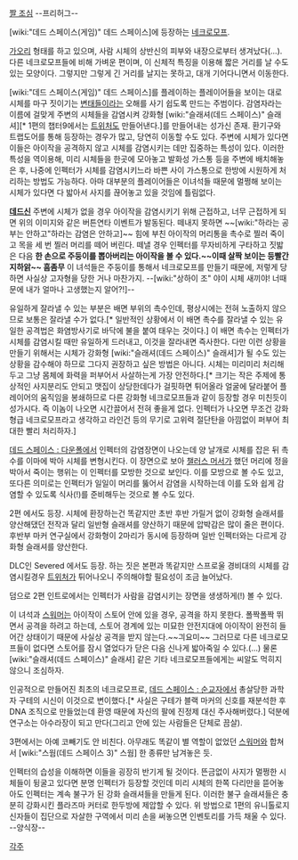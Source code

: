 [http://images2.wikia.nocookie.net/__cb20081029025755/deadspace/images/4/40/Dsnawinfect.jpg 짤 조심]
--프리허그--

[wiki:"데드 스페이스(게임)" 데드 스페이스]에 등장하는 [[네크로모프]].

[[가오리]] 형태를 하고 있으며, 사람 시체의 상반신의 피부와 내장으로부터 생겨났다(…).
다른 네크로모프들에 비해 가벼운 편이며, 이 신체적 특징을 이용해 짧은 거리를 날 수도 있는 모양이다. 그렇지만 그렇게 긴 거리를 날지는 못하고, 대개 기어다니면서 이동한다.

[wiki:"데드 스페이스(게임)" 데드 스페이스]를 플레이하는 플레이어들을 보이는 대로 시체를 마구 짓이기는 [[변태]]들이라는 오해를 사기 쉽도록 만드는 주범이다. 감염자라는 이름에 걸맞게 주변의 시체들을 감염시켜 강화형 [wiki:"슬래셔(데드 스페이스)" 슬래셔][* 1편의 챕터9에서는 [[트위처]]도 만들어낸다.]를 만들어내는 성가신 존재. 환기구와 트랩도어를 통해 등장하는 경우가 많고, 당연히 이동할 수도 있다. 주변에 시체가 있다면 이들은 아이작을 공격하지 않고 시체를 감염시키는 데만 집중하는 특성이 있다. 이러한 특성을 역이용해, 미리 시체들을 한곳에 모아놓고 발화성 가스통 등을 주변에 배치해놓은 후, 나중에 인펙터가 시체를 감염시키느라 바쁜 사이 가스통으로 한방에 시원하게 처리하는 방법도 가능하다. 아마 대부분의 플레이어들은 이녀석들 때문에 멀쩡해 보이는 시체가 있다면 다 밟아서 사지를 끊어놓고 있을 것임에 틀림없다.

'''[[데드신]]''' 주변에 시체가 없을 경우 아이작을 감염시키기 위해 근접하고, 너무 근접하게 되면 위의 이미지와 같은 버튼연타 이벤트가 발동된다. 떼내지 못하면 ~~[wiki:"하라는 공부는 안하고"하라는 감염은 안하고]~~ 힘에 부친 아이작의 머리통을 촉수로 찔러 죽이고 목을 세 번 찔러 머리를 떼어 버린다. 떼낼 경우 인펙터를 무자비하게 구타하고 짓밟은 다음 '''한 손으로 주둥이를 뽑아버리는 아이작을 볼 수 있다.~~이때 살짝 보이는 등빨간지하앍~~ 흠좀무''' 이 녀석들은 주둥이를 통해서 네크로모프를 만들기 때문에, 저렇게 당하면 사실상 고자형을 당한 거나 마찬가지. --[wiki:"상하이 조" 야이 시체 새끼야! 너때문에 내가 얼마나 고생했는지 알어?!]--

유일하게 잘라낼 수 있는 부분은 배면 부위의 촉수인데, 평상시에는 전혀 노출하지 않으므로 보통은 잘라낼 수가 없다.[* 일반적인 상황에서 이 배면 촉수를 잘라낼 수 있는 유일한 공격법은 화염방사기로 바닥에 불을 붙여 태우는 것이다.] 이 배면 촉수는 인펙터가 시체를 감염시킬 때만 유일하게 드러내고, 이것을 잘라내면 즉사한다. 다만 이런 상황을 만들기 위해서는 시체가 강화형 [wiki:"슬래셔(데드 스페이스)" 슬래셔]가 될 수도 있는 상황을 감수해야 하므로 그다지 권장하고 싶은 방법은 아니다. 시체는 미리미리 처리해두고 그냥 몸체에 화력을 퍼부어서 사살하는게 가장 안전하다.[* 크기는 작은 주제에 통상적인 사지분리도 안되고 맷집이 상당한데다가 걸핏하면 튀어올라 얼굴에 달라붙어 플레이어의 움직임을 봉쇄하므로 다른 강화형 네크로모프들과 같이 등장할 경우 미친듯이 성가시다. 즉 이놈이 나오면 시간끌어서 전혀 좋을게 없다. 인펙터가 나오면 무조건 강화형급 네크로모프라고 생각하고 라인건 등의 무기로 고위력 절단탄을 아낌없이 퍼부어 최대한 빨리 처리하자.]

[[데드 스페이스 : 다운폴]]에서 인펙터의 감염장면이 나오는데 양 날개로 시체를 잡은 뒤 촉수를 이마에 박아 시체를 변형시킨다. 이 장면으로 보아 [[챌러스 머서]]가 했던 머리에 정을 박아서 죽이는 행위는 이 인펙터를 모방한 것으로 보인다. 이를 모방으로 볼 수도 있고, 또다른 의미로는 인펙터가 일일이 머리를 뚫어서 감염을 시작하는데 이를 도와 쉽게 감염할 수 있도록 식사(!)를 준비해두는 것으로 볼 수도 있다.

2편 에서도 등장. 시체에 환장하는건 똑같지만 초반 후반 가릴거 없이 강화형 슬래셔를 양산해댔던 전작과 달리 일반형 슬래셔를 양산하기 때문에 압박감은 많이 줄은 편이다. 후반부 마커 연구실에서 강화형이 2마리가 동시에 등장하며 일반 인펙터와는 다르게 강화형 슬래셔를 양산한다.

DLC인 Severed 에서도 등장. 하는 짓은 본편과 똑같지만 스프로울 경비대의 시체를 감염시킬경우 [[트위처]]가 튀어나오니 주의해야할 필요성이 조금 늘어났다.

덤으로 2편 인트로에서는 인펙터가 사람을 감염시키는 장면을 생생하게(!) 볼 수 있다.

이 녀석과 [[스워머]]는 아이작이 스토어 안에 있을 경우, 공격을 하지 못한다. 폴짝폴짝 뛰면서 공격을 하려고 하는데, 스토어 경계에 있는 미묘한 안전지대에 아이작이 완전히 들어간 상태이기 때문에 사실상 공격을 받지 않는다.~~긔요미~~ 그러므로 다른 네크로모프들이 없다면 스토어를 잠시 열었다가 닫은 다음 신나게 밟아죽일 수 있다.(...) 물론 [wiki:"슬래셔(데드 스페이스)" 슬래셔] 같은 기타 네크로모프들에게는 씨알도 먹히지 않으니 조심하자.

인공적으로 만들어진 최초의 네크로모프로, [[데드 스페이스 : 순교자]]에서 총살당한 과학자 구테의 시신이 이것으로 변이했다.[* 사실은 구테가 블랙 마커의 신호를 재분석한 후 DNA 조직으로 만들었는데 환영 때문에 자신의 팔에 진정제 대신 주사해버렸다.] 덕분에 연구소는 아수라장이 되고 만다(그리고 안에 있는 사람들은 단체로 끔살).

3편에서는 아예 코빼기도 안 비친다. 아무래도 똑같이 별 역할이 없었던 [[스워머]]와 합쳐서 [wiki:"스웜(데드 스페이스 3)" 스웜] 한 종류만 남겨놓은 듯.

인펙터의 습성을 이해하면 이들을 굉장히 반기게 될 것이다. 뜬금없이 사지가 멀쩡한 시체들이 뒹굴고 있다면 분명 인펙터가 등장할 것인데 미리 시체의 한쪽 다리만을 뜯어놓아도 인펙터는 계속 불구가 된 강화 슬래셔들을 만들게 된다. 이러한 불구 슬래셔들은 충분히 강화시킨 플라즈마 커터로 한두방에 제압할 수 있다. 위 방법으로 1편의 유니톨로지 신자들이 집단으로 자살한 구역에서 미리 손을 써놓으면 인벤토리를 가득 채울 수 있다. --양식장--

[[각주]]
